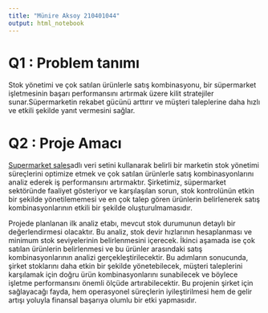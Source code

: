 ```yaml
---
title: "Münire Aksoy 210401044"
output: html_notebook
---
```

# Q1 : Problem tanımı

Stok yönetimi ve çok satılan ürünlerle satış kombinasyonu, bir süpermarket işletmesinin başarı performansını artırmak üzere kilit stratejiler sunar.Süpermarketin rekabet gücünü arttırır ve müşteri taleplerine daha hızlı ve etkili şekilde yanıt vermesini sağlar.

# Q2 : Proje Amacı

[Supermarket sales](https://www.kaggle.com/datasets/aungpyaeap/supermarket-sales?rvi=1)adlı veri setini kullanarak belirli bir marketin stok yönetimi süreçlerini optimize etmek ve çok satılan ürünlerle satış kombinasyonlarını analiz ederek iş performansını artırmaktır. Şirketimiz, süpermarket sektöründe faaliyet gösteriyor ve karşılaşılan sorun, stok kontrolünün etkin bir şekilde yönetilememesi ve en çok talep gören ürünlerin belirlenerek satış kombinasyonlarının etkili bir şekilde oluşturulmamasıdır.

Projede planlanan ilk analiz etabı, mevcut stok durumunun detaylı bir değerlendirmesi olacaktır. Bu analiz, stok devir hızlarının hesaplanması ve minimum stok seviyelerinin belirlenmesini içerecek. İkinci aşamada ise çok satılan ürünlerin belirlenmesi ve bu ürünler arasındaki satış kombinasyonlarının analizi gerçekleştirilecektir. Bu adımların sonucunda, şirket stoklarını daha etkin bir şekilde yönetebilecek, müşteri taleplerini karşılamak için doğru ürün kombinasyonlarını sunabilecek ve böylece işletme performansını önemli ölçüde artırabilecektir. Bu projenin şirket için sağlayacağı fayda, hem operasyonel süreçlerin iyileştirilmesi hem de gelir artışı yoluyla finansal başarıya olumlu bir etki yapmasıdır.
